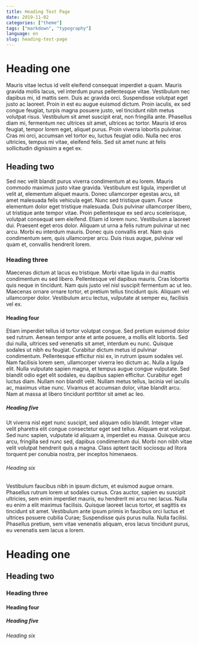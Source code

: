 ```yaml
---
title: Heading Test Page
date: 2019-11-02
categories: ["theme"]
tags: ["markdown", "typography"]
language: en
slug: heading-test-page
---
```


# Heading one

Mauris vitae lectus id velit eleifend consequat imperdiet a quam. Mauris gravida mollis lacus, vel interdum purus pellentesque vitae. Vestibulum nec dapibus mi, id mattis sem. Duis ac gravida orci. Suspendisse volutpat eget justo ac laoreet. Proin in est eu augue euismod dictum. Proin iaculis, ex sed congue feugiat, turpis magna posuere justo, vel tincidunt nibh metus volutpat risus. Vestibulum sit amet suscipit erat, non fringilla ante. Phasellus diam mi, fermentum nec ultrices sit amet, ultrices ac tortor. Mauris id eros feugiat, tempor lorem eget, aliquet purus. Proin viverra lobortis pulvinar. Cras mi orci, accumsan vel tortor eu, luctus feugiat odio. Nulla nec eros ultricies, tempus mi vitae, eleifend felis. Sed sit amet nunc at felis sollicitudin dignissim a eget ex.

## Heading two

Sed nec velit blandit purus viverra condimentum at eu lorem. Mauris commodo maximus justo vitae gravida. Vestibulum est ligula, imperdiet ut velit at, elementum aliquet mauris. Donec ullamcorper egestas arcu, sit amet malesuada felis vehicula eget. Nunc sed tristique quam. Fusce elementum dolor eget tristique malesuada. Duis pulvinar ullamcorper libero, ut tristique ante tempor vitae. Proin pellentesque ex sed arcu scelerisque, volutpat consequat sem eleifend. Etiam id lorem nunc. Vestibulum a laoreet dui. Praesent eget eros dolor. Aliquam ut urna a felis rutrum pulvinar ut nec arcu. Morbi eu interdum mauris. Donec quis convallis erat. Nam quis condimentum sem, quis ullamcorper arcu. Duis risus augue, pulvinar vel quam et, convallis hendrerit lorem.

### Heading three

Maecenas dictum at lacus eu tristique. Morbi vitae ligula in dui mattis condimentum eu sed libero. Pellentesque vel dapibus mauris. Cras lobortis quis neque in tincidunt. Nam quis justo vel nisl suscipit fermentum ac ut leo. Maecenas ornare ornare tortor, et pretium tellus tincidunt quis. Aliquam vel ullamcorper dolor. Vestibulum arcu lectus, vulputate at semper eu, facilisis vel ex.

#### Heading four

Etiam imperdiet tellus id tortor volutpat congue. Sed pretium euismod dolor sed rutrum. Aenean tempor ante et ante posuere, a mollis elit lobortis. Sed dui nulla, ultrices sed venenatis sit amet, interdum eu nunc. Quisque sodales ut nibh eu feugiat. Curabitur dictum metus id pulvinar condimentum. Pellentesque efficitur nisi ex, in rutrum ipsum sodales vel. Nam facilisis lorem sem, ullamcorper viverra leo dictum ac. Nulla a ligula elit. Nulla vulputate sapien magna, et tempus augue congue vulputate. Sed blandit odio eget elit sodales, eu dapibus sapien efficitur. Curabitur eget luctus diam. Nullam non blandit velit. Nullam metus tellus, lacinia vel iaculis ac, maximus vitae nunc. Vivamus et accumsan dolor, vitae blandit arcu. Nam at massa at libero tincidunt porttitor sit amet ac leo.

##### Heading five

Ut viverra nisl eget nunc suscipit, sed aliquam odio blandit. Integer vitae velit pharetra elit congue consectetur eget sed tellus. Aliquam erat volutpat. Sed nunc sapien, vulputate id aliquam a, imperdiet eu massa. Quisque arcu arcu, fringilla sed nunc sed, dapibus condimentum dui. Morbi non nibh vitae velit volutpat hendrerit quis a magna. Class aptent taciti sociosqu ad litora torquent per conubia nostra, per inceptos himenaeos.

###### Heading six

Vestibulum faucibus nibh in ipsum dictum, et euismod augue ornare. Phasellus rutrum lorem ut sodales cursus. Cras auctor, sapien eu suscipit ultricies, sem enim imperdiet mauris, eu hendrerit mi arcu nec lacus. Nulla eu enim a elit maximus facilisis. Quisque laoreet lacus tortor, et sagittis ex tincidunt sit amet. Vestibulum ante ipsum primis in faucibus orci luctus et ultrices posuere cubilia Curae; Suspendisse quis purus nulla. Nulla facilisi. Phasellus pretium, sem vitae venenatis aliquam, eros lacus tincidunt purus, eu venenatis sem lacus a lorem.

# Heading one

## Heading two

### Heading three

#### Heading four

##### Heading five

###### Heading six
